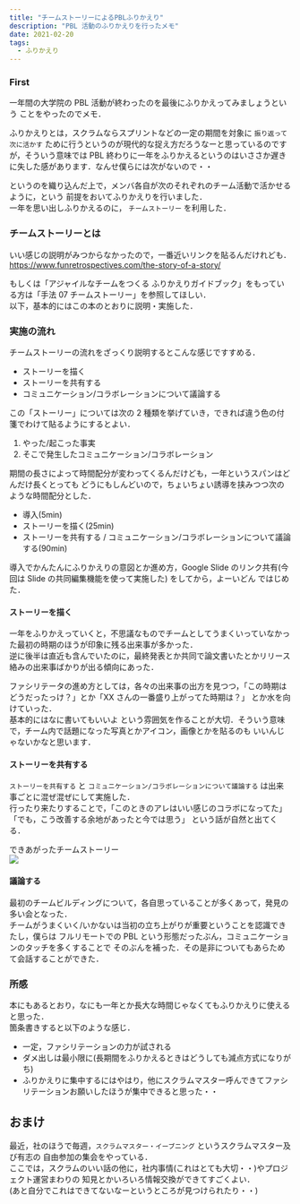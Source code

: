 ```yaml
---
title: "チームストーリーによるPBLふりかえり"
description: "PBL 活動のふりかえりを行ったメモ"
date: 2021-02-20
tags:
  - ふりかえり
---
```


### First

一年間の大学院の PBL 活動が終わったのを最後にふりかえってみましょうという
ことをやったのでメモ．  

ふりかえりとは，スクラムならスプリントなどの一定の期間を対象に `振り返って次に活かす`
ために行うというのが現代的な捉え方だろうなーと思っているのですが，そういう意味では
PBL 終わりに一年をふりかえるというのはいささか遅きに失した感があります．なんせ僕らには次がないので・・

というのを織り込んだ上で，メンバ各自が次のそれぞれのチーム活動で活かせるように，という
前提をおいてふりかえりを行いました．  
一年を思い出しふりかえるのに， `チームストーリー` を利用した．

### チームストーリーとは

いい感じの説明がみつからなかったので，一番近いリンクを貼るんだけれども．  
https://www.funretrospectives.com/the-story-of-a-story/

もしくは「アジャイルなチームをつくる ふりかえりガイドブック」をもっている方は「手法 07 チームストーリー」を参照してほしい．  
以下，基本的にはこの本のとおりに説明・実施した．

### 実施の流れ

チームストーリーの流れをざっくり説明するとこんな感じですすめる．
* ストーリーを描く
* ストーリーを共有する
* コミュニケーション/コラボレーションについて議論する

この「ストーリー」については次の 2 種類を挙げていき，できれば違う色の付箋でわけて貼るようにするとよい．
1. やった/起こった事実
2. そこで発生したコミュニケーション/コラボレーション

期間の長さによって時間配分が変わってくるんだけども，一年というスパンはどんだけ長くとっても
どうにもしんどいので，ちょいちょい誘導を挟みつつ次のような時間配分とした．

* 導入(5min)
* ストーリーを描く(25min)
* ストーリーを共有する / コミュニケーション/コラボレーションについて議論する(90min)

導入でかんたんにふりかえりの意図とか進め方，Google Slide のリンク共有(今回は Slide の共同編集機能を使って実施した)
をしてから，よーいどん ではじめた．

#### ストーリーを描く

一年をふりかえっていくと，不思議なものでチームとしてうまくいっていなかった最初の時期のほうが印象に残る出来事が多かった．  
逆に後半は直近も含んでいたのに，最終発表とか共同で論文書いたとかリリース絡みの出来事ばかりが出る傾向にあった．

ファシリテータの進め方としては，各々の出来事の出方を見つつ，「この時期はどうだったっけ？」とか「XX さんの一番盛り上がってた時期は？」
とか水を向けていった．  
基本的にはなに書いてもいいよ という雰囲気を作ることが大切．そういう意味で，チーム内で話題になった写真とかアイコン，画像とかを貼るのも
いいんじゃないかなと思います．

#### ストーリーを共有する

`ストーリーを共有する` と `コミュニケーション/コラボレーションについて議論する` は出来事ごとに混ぜ混ぜにして実施した．  
行ったり来たりすることで，「このときのアレはいい感じのコラボになってた」「でも，こう改善する余地があったと今では思う」
という話が自然と出てくる．

できあがったチームストーリー  
![](image.jpg)

#### 議論する

最初のチームビルディングについて，各自思っていることが多くあって，発見の多い会となった．  
チームがうまくいく/いかないは当初の立ち上がりが重要ということを認識できたし，僕らは
フルリモートでの PBL という形態だったぶん，コミュニケーションのタッチを多くすることで
そのぶんを補った．その是非についてもあらためて会話することができた．

### 所感

本にもあるとおり，なにも一年とか長大な時間じゃなくてもふりかえりに使えると思った．  
箇条書きすると以下のような感じ．  
* 一定，ファシリテーションの力が試される
* ダメ出しは最小限に(長期間をふりかえるときはどうしても減点方式になりがち)
* ふりかえりに集中するにはやはり，他にスクラムマスター呼んできてファシリテーションお願いしたほうが集中できると思った・・


## おまけ

最近，社のほうで毎週，`スクラムマスター・イーブニング` というスクラムマスター及び有志の
自由参加の集会をやっている．  
ここでは，スクラムのいい話の他に，社内事情(これはとても大切・・)やプロジェクト運営まわりの
知見とかいろいろ情報交換ができてすごくよい．  
(あと自分でこれはできてないなーというところが見つけられたり・・)


